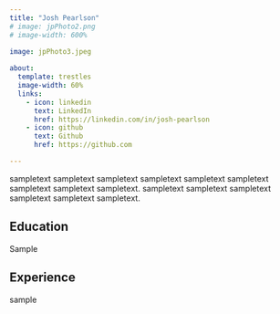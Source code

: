 ```yaml
---
title: "Josh Pearlson"
# image: jpPhoto2.png
# image-width: 600%

image: jpPhoto3.jpeg
  
about:
  template: trestles
  image-width: 60%
  links:
    - icon: linkedin
      text: LinkedIn
      href: https://linkedin.com/in/josh-pearlson
    - icon: github
      text: Github
      href: https://github.com

---
```


sampletext sampletext sampletext sampletext sampletext sampletext sampletext sampletext sampletext. sampletext sampletext sampletext sampletext sampletext sampletext.

## Education 

Sample

## Experience

sample